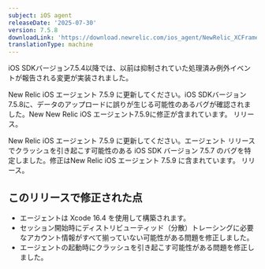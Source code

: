 ```yaml
---
subject: iOS agent
releaseDate: '2025-07-30'
version: 7.5.8
downloadLink: 'https://download.newrelic.com/ios_agent/NewRelic_XCFramework_Agent_7.5.8.zip'
translationType: machine
---
```


<Callout variant="important">
  iOS SDKバージョン7.5.4以降では、以前は抑制されていた処理済み例外イベントが報告される変更が実装されました。

  New Relic iOS エージェント 7.5.9 に更新してください。iOS SDKバージョン7.5.8に、データのアップロードに誤りが生じる可能性のあるバグが確認されました。New New Relic iOS エージェント7.5.9に修正が含まれています。 リリース。

  New Relic iOS エージェント 7.5.9 に更新してください。エージェント リリースでクラッシュを引き起こす可能性のある iOS SDK バージョン 7.5.7 のバグを特定しました。修正はNew Relic iOS エージェント 7.5.9 に含まれています。 リリース。
</Callout>

## このリリースで修正された点

* エージェントは Xcode 16.4 を使用して構築されます。
* セッション開始時にディストリビューティッド（分散）トレーシングに必要なアカウント情報がすべて揃っていない可能性がある問題を修正しました。
* エージェントの起動時にクラッシュを引き起こす可能性がある問題を修正しました。